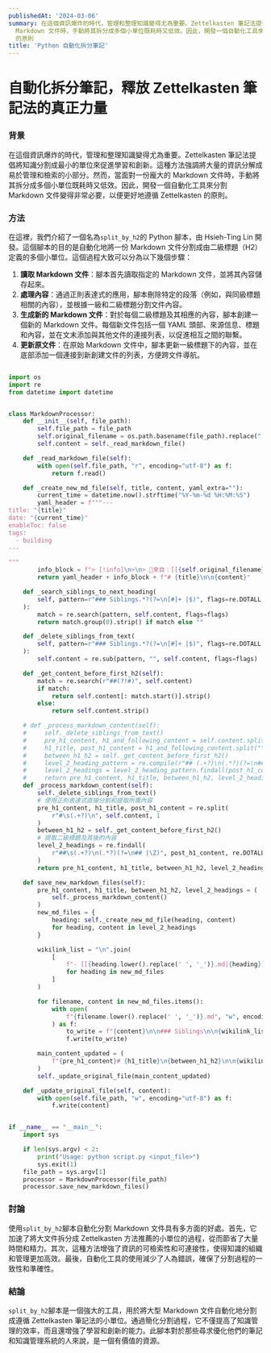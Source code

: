 ```yaml
---
publishedAt: '2024-03-06'
summary: 在這個資訊爆炸的時代，管理和整理知識變得尤為重要。Zettelkasten 筆記法提倡將知識分割成最小的單位來促進學習和創新。這種方法強調將大量的資訊分解成易於管理和檢索的小部分。然而，當面對一份龐大的
  Markdown 文件時，手動將其拆分成多個小單位既耗時又低效。因此，開發一個自動化工具來分割 Markdown 文件變得非常必要，以便更好地遵循 Zettelkasten
  的原則
title: 'Python 自動化拆分筆記'
---
```


# 自動化拆分筆記，釋放 Zettelkasten 筆記法的真正力量

### 背景

在這個資訊爆炸的時代，管理和整理知識變得尤為重要。Zettelkasten 筆記法提倡將知識分割成最小的單位來促進學習和創新。這種方法強調將大量的資訊分解成易於管理和檢索的小部分。然而，當面對一份龐大的 Markdown 文件時，手動將其拆分成多個小單位既耗時又低效。因此，開發一個自動化工具來分割 Markdown 文件變得非常必要，以便更好地遵循 Zettelkasten 的原則。

### 方法

在這裡，我們介紹了一個名為`split_by_h2`的 Python 腳本，由 Hsieh-Ting Lin 開發。這個腳本的目的是自動化地將一份 Markdown 文件分割成由二級標題（H2）定義的多個小單位。這個過程大致可以分為以下幾個步驟：

1. **讀取 Markdown 文件**：腳本首先讀取指定的 Markdown 文件，並將其內容儲存起來。
2. **處理內容**：通過正則表達式的應用，腳本刪除特定的段落（例如，與同級標題相關的內容），並根據一級和二級標題分割文件內容。
3. **生成新的 Markdown 文件**：對於每個二級標題及其相應的內容，腳本創建一個新的 Markdown 文件。每個新文件包括一個 YAML 頭部、來源信息、標題和內容，並在文末添加與其他文件的連接列表，以促進相互之間的聯繫。
4. **更新原文件**：在原始 Markdown 文件中，腳本更新一級標題下的內容，並在底部添加一個連接到新創建文件的列表，方便跨文件導航。

```python

import os
import re
from datetime import datetime


class MarkdownProcessor:
    def __init__(self, file_path):
        self.file_path = file_path
        self.original_filename = os.path.basename(file_path).replace(".md", "")
        self.content = self._read_markdown_file()

    def _read_markdown_file(self):
        with open(self.file_path, "r", encoding="utf-8") as f:
            return f.read()

    def _create_new_md_file(self, title, content, yaml_extra=""):
        current_time = datetime.now().strftime("%Y-%m-%d %H:%M:%S")
        yaml_header = f"""---
title: "{title}"
date: "{current_time}"
enableToc: false
tags:
  - building
---

"""
        info_block = f"> [!info]\n>\n> 🌱來自：[[{self.original_filename}]]\n\n"
        return yaml_header + info_block + f"# {title}\n\n{content}"

    def _search_siblings_to_next_heading(
        self, pattern=r"### Siblings.*?(?=\n[#]+ |$)", flags=re.DOTALL
    ):
        match = re.search(pattern, self.content, flags=flags)
        return match.group(0).strip() if match else ""

    def _delete_siblings_from_text(
        self, pattern=r"### Siblings.*?(?=\n[#]+ |$)", flags=re.DOTALL
    ):
        self.content = re.sub(pattern, "", self.content, flags=flags)

    def _get_content_before_first_h2(self):
        match = re.search(r"##(?!#)", self.content)
        if match:
            return self.content[: match.start()].strip()
        else:
            return self.content.strip()

    # def _process_markdown_content(self):
    #     self._delete_siblings_from_text()
    #     pre_h1_content, h1_and_following_content = self.content.split("# ", 1)
    #     h1_title, post_h1_content = h1_and_following_content.split("\n", 1)
    #     between_h1_h2 = self._get_content_before_first_h2()
    #     level_2_heading_pattern = re.compile(r"## (.+?)\n(.*?)(?=\n## |\Z)", re.DOTALL)
    #     level_2_headings = level_2_heading_pattern.findall(post_h1_content)
    #     return pre_h1_content, h1_title, between_h1_h2, level_2_headings
    def _process_markdown_content(self):
        self._delete_siblings_from_text()
        # 使用正則表達式直接分割和提取所需內容
        pre_h1_content, h1_title, post_h1_content = re.split(
            r"#\s(.+?)\n", self.content, 1
        )
        between_h1_h2 = self._get_content_before_first_h2()
        # 提取二級標題及其後的內容
        level_2_headings = re.findall(
            r"##\s(.+?)\n(.*?)(?=\n## |\Z)", post_h1_content, re.DOTALL
        )
        return pre_h1_content, h1_title, between_h1_h2, level_2_headings

    def save_new_markdown_files(self):
        pre_h1_content, h1_title, between_h1_h2, level_2_headings = (
            self._process_markdown_content()
        )
        new_md_files = {
            heading: self._create_new_md_file(heading, content)
            for heading, content in level_2_headings
        }

        wikilink_list = "\n".join(
            [
                f"- [[{heading.lower().replace(' ', '_')}.md|{heading}]]"
                for heading in new_md_files
            ]
        )

        for filename, content in new_md_files.items():
            with open(
                f"{filename.lower().replace(' ', '_')}.md", "w", encoding="utf-8"
            ) as f:
                to_write = f"{content}\n\n### Siblings\n\n{wikilink_list}\n\n"
                f.write(to_write)

        main_content_updated = (
            f"{pre_h1_content}# {h1_title}\n{between_h1_h2}\n\n{wikilink_list}\n\n"
        )
        self._update_original_file(main_content_updated)

    def _update_original_file(self, content):
        with open(self.file_path, "w", encoding="utf-8") as f:
            f.write(content)


if __name__ == "__main__":
    import sys

    if len(sys.argv) < 2:
        print("Usage: python script.py <input_file>")
        sys.exit(1)
    file_path = sys.argv[1]
    processor = MarkdownProcessor(file_path)
    processor.save_new_markdown_files()

```

### 討論

使用`split_by_h2`腳本自動化分割 Markdown 文件具有多方面的好處。首先，它加速了將大文件拆分成 Zettelkasten 方法推薦的小單位的過程，從而節省了大量時間和精力。其次，這種方法增強了資訊的可檢索性和可連接性，使得知識的組織和管理更加高效。最後，自動化工具的使用減少了人為錯誤，確保了分割過程的一致性和準確性。

### 結論

`split_by_h2`腳本是一個強大的工具，用於將大型 Markdown 文件自動化地分割成遵循 Zettelkasten 筆記法的小單位。通過簡化分割過程，它不僅提高了知識管理的效率，而且還增強了學習和創新的能力。此腳本對於那些尋求優化他們的筆記和知識管理系統的人來說，是一個有價值的資源。